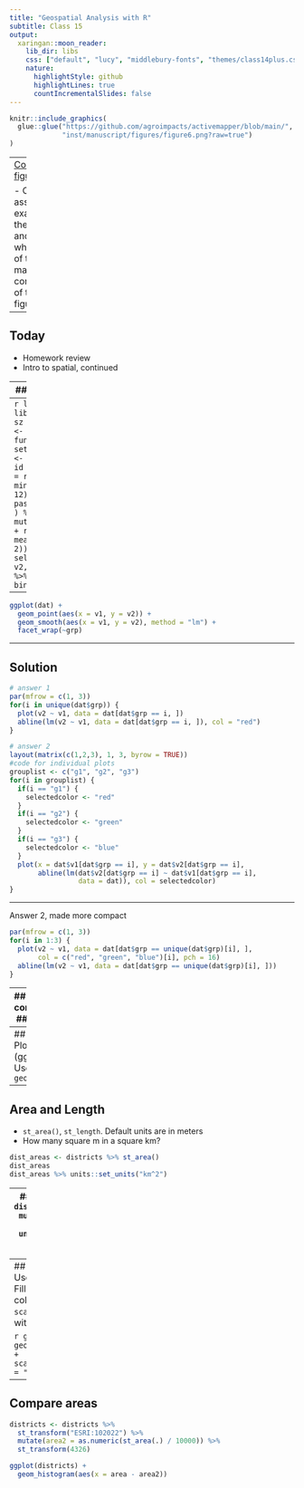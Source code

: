 ```yaml
---
title: "Geospatial Analysis with R"
subtitle: Class 15
output:
  xaringan::moon_reader:
    lib_dir: libs
    css: ["default", "lucy", "middlebury-fonts", "themes/class14plus.css"]
    nature:
      highlightStyle: github
      highlightLines: true
      countIncrementalSlides: false
---
```

```r
knitr::include_graphics(
  glue::glue("https://github.com/agroimpacts/activemapper/blob/main/",
             "inst/manuscript/figures/figure6.png?raw=true")
)
```

---
[Code for figure](https://github.com/agroimpacts/activemapper/blob/e1c238a741fd8b590e21ef1e77b89fe90a25ae4f/inst/manuscript/figures.Rmd#L454-L619)

- Optional assignment: examine the code and identify which parts of the code make each component of the figure. 


---

## Today
- Homework review
- Intro to spatial, continued 


---
## Homework

- Use base `R` functions to repeat the operation performed in the plot in the preceding slide, i.e. split `dat` by group, apply an `lm` to each split, and plot each split as one of three panels in a plot, with the regression line plotted over the points using `abline`.  
- If you want to go a bit further, figure out how to adorn each plot so that each series gets a different color (as with `ggplot`). 

---
```r
library(sf)
library(dplyr)
sz <- 100
dat <- lapply(1:3, function(x) {
  set.seed(x)
  d <- data.frame(
    id = 1:sz,
    v1 = runif(sz, min = 2, max = 12),
    grp = paste0("g", x)
  ) %>% mutate(v2 = v1 + rnorm(sz, mean = 2, sd = 2)) %>% 
    select(id, v1, v2, grp)
}) %>% bind_rows()
```
---


```r
ggplot(dat) + 
  geom_point(aes(x = v1, y = v2)) + 
  geom_smooth(aes(x = v1, y = v2), method = "lm") + 
  facet_wrap(~grp)
```
---

## Solution

```r
# answer 1
par(mfrow = c(1, 3))
for(i in unique(dat$grp)) {
  plot(v2 ~ v1, data = dat[dat$grp == i, ])
  abline(lm(v2 ~ v1, data = dat[dat$grp == i, ]), col = "red")
}

# answer 2
layout(matrix(c(1,2,3), 1, 3, byrow = TRUE))
#code for individual plots
grouplist <- c("g1", "g2", "g3")
for(i in grouplist) {
  if(i == "g1") {
    selectedcolor <- "red"
  }
  if(i == "g2") {
    selectedcolor <- "green"
  }
  if(i == "g3") {
    selectedcolor <- "blue"
  }
  plot(x = dat$v1[dat$grp == i], y = dat$v2[dat$grp == i],
       abline(lm(dat$v2[dat$grp == i] ~ dat$v1[dat$grp == i],
                 data = dat)), col = selectedcolor)
}
```
---

Answer 2, made more compact
```r
par(mfrow = c(1, 3))
for(i in 1:3) {
  plot(v2 ~ v1, data = dat[dat$grp == unique(dat$grp)[i], ], 
       col = c("red", "green", "blue")[i], pch = 16) 
  abline(lm(v2 ~ v1, data = dat[dat$grp == unique(dat$grp)[i], ]))
}
```

---
## Spatial continued
### Data

```r
districts <- st_read(system.file("extdata/districts.geojson", 
                                 package = "geospaar"))
farmers_sf <- read_csv(system.file("extdata/farmer_spatial.csv", 
                                   package = "geospaar"))
farmers_s <- st_as_sf(farmers, coords = c("x", "y")) %>% 
  st_set_crs(st_crs(districts))

roads <- st_read(system.file("extdata/roads.geojson", package = "geospaar")) %>% 
  st_transform(x = roads, crs = st_crs(districts))

pt <- st_point(x = c(28, -14))
pts <- st_multipoint(x = cbind(x = c(27.5, 28, 28.5), y = c(-14.5, -15, -15.5)))
sline <- st_linestring(cbind(x = c(27, 27.5, 28), y = c(-15, -15.5, -16)))
pol <- st_polygon(list(cbind(x = c(26.5, 27.5, 27, 26, 26.5), 
                             y = c(-15.5, -16.5, -17, -16, -15.5))))
```

---
## Plotting (ggplot)
- Use `geom_sf()`
```r
ggplot(districts) + geom_sf() +
  geom_sf(data = roads, col = "red") + 
  geom_sf(data = farmers_sf, col = "blue")
```

---
## Area and Length
- `st_area()`, `st_length`. Default units are in meters
- How many square m in a square km?
```r
dist_areas <- districts %>% st_area()
dist_areas
dist_areas %>% units::set_units("km^2")
```

---
## Add area as column
```r
districts <- districts %>% 
  mutate(area = st_area(.) %>% units::set_units("km^2") %>% as.numeric()) 
districts
```

---
## Plot districts (exercise)
- Use `geom_sf()` to plot area
- Fill districts based on area column.
- Use `scale_fill_continuous` , with `type = 'viridis'`

```r
ggplot(districts) + geom_sf(aes(fill = area)) + 
  scale_fill_continuous(type = "viridis")
```

---
## Compare areas

```r
districts <- districts %>% 
  st_transform("ESRI:102022") %>% 
  mutate(area2 = as.numeric(st_area(.) / 10000)) %>% 
  st_transform(4326)

ggplot(districts) + 
  geom_histogram(aes(x = area - area2))
```



